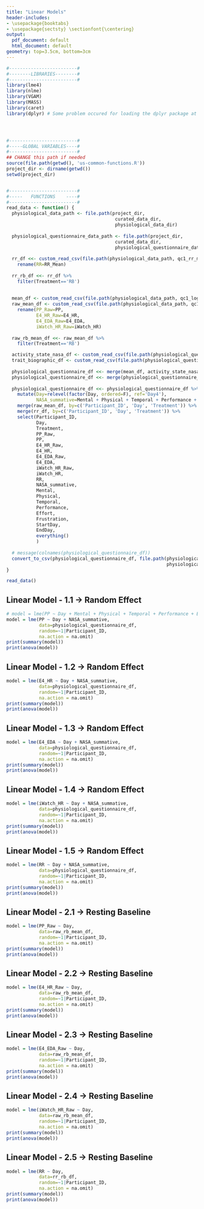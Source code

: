 ```yaml
---
title: "Linear Models"
header-includes:
- \usepackage{booktabs}
- \usepackage{sectsty} \sectionfont{\centering}
output:
  pdf_document: default
  html_document: default
geometry: top=3.5cm, bottom=3cm
---
```





```r
#-------------------------#
#--------LIBRARIES--------#
#-------------------------#
library(lme4)
library(nlme)
library(VGAM)
library(MASS)
library(caret)
library(dplyr) # Some problem occured for loading the dplyr package at the beginning




#-------------------------#
#-----GLOBAL VARIABLES----#
#-------------------------#
## CHANGE this path if needed
source(file.path(getwd(), 'us-common-functions.R'))
project_dir <- dirname(getwd())
setwd(project_dir)



``` 

\newpage
```r
#-------------------------#
#-----   FUNCTIONS    ----#
#-------------------------#
read_data <- function() {
  physiological_data_path <- file.path(project_dir, 
                                        curated_data_dir, 
                                        physiological_data_dir)
  
  physiological_questionnaire_data_path <- file.path(project_dir, 
                                        curated_data_dir, 
                                        physiological_questionnaire_data_dir)
  
  rr_df <<- custom_read_csv(file.path(physiological_data_path, qc1_rr_mean_v1_file_name)) %>% 
    rename(RR=RR_Mean)
  
  rr_rb_df <<- rr_df %>% 
    filter(Treatment=='RB')
  
  
  mean_df <- custom_read_csv(file.path(physiological_data_path, qc1_log_trans_mean_v1_file_name))
  raw_mean_df <- custom_read_csv(file.path(physiological_data_path, qc1_raw_mean_v1_file_name)) %>% 
    rename(PP_Raw=PP,
           E4_HR_Raw=E4_HR,
           E4_EDA_Raw=E4_EDA,
           iWatch_HR_Raw=iWatch_HR)
  
  raw_rb_mean_df <<- raw_mean_df %>% 
    filter(Treatment=='RB')

  activity_state_nasa_df <- custom_read_csv(file.path(physiological_questionnaire_data_path, activity_state_nasa_file_name))
  trait_biographic_df <- custom_read_csv(file.path(physiological_questionnaire_data_path, trait_biographic_file_name))
  
  physiological_questionnaire_df <<- merge(mean_df, activity_state_nasa_df, by=c('Participant_ID', 'Day'))
  physiological_questionnaire_df <<- merge(physiological_questionnaire_df, trait_biographic_df, by='Participant_ID')
  
  physiological_questionnaire_df <<- physiological_questionnaire_df %>% 
    mutate(Day=relevel(factor(Day, ordered=F), ref='Day4'),
           NASA_summative=Mental + Physical + Temporal + Performance + Effort + Frustration) %>%
    merge(raw_mean_df, by=c('Participant_ID', 'Day', 'Treatment')) %>%
    merge(rr_df, by=c('Participant_ID', 'Day', 'Treatment')) %>%
    select(Participant_ID,
           Day,
           Treatment,
           PP_Raw,
           PP,
           E4_HR_Raw,
           E4_HR,
           E4_EDA_Raw,
           E4_EDA,
           iWatch_HR_Raw,
           iWatch_HR,
           RR,
           NASA_summative,
           Mental,
           Physical,
           Temporal,
           Performance,
           Effort,
           Frustration,
           StartDay,
           EndDay,
           everything()
           )
  
  # message(colnames(physiological_questionnaire_df))
  convert_to_csv(physiological_questionnaire_df, file.path(physiological_questionnaire_data_path,
                                                           physiological_questionnaire_file_name))
}
```







<!-- Participant_ID	Day	Treatment	PP	E4_HR	E4_EDA	iWatch_HR	
R	W	Out	SA	SP	I	
Mental	Physical	Temporal	Performance	Effort	Frustration	
StartDay	EndDay	
Position	Department	Google_Scholar_H.index	Working_To_Submit	Proposal_Venue	Proposal_Submitted	Date_Of_Submission_Proposal	Approximate_Date_Of_Submission_Proposal	Received_Funding_Before	Role_In_Proposal	Type_Of_site	Num_Of_Investigators	Size_Of_Grant	Historic_Acceptance_Rate_Of_Venue	Proposal_Importance_To_Career	Conference.Journal_Name	Paper_Submitted	Date_Of_Submission	Approximate_Date_Of_Submission	Prviously_Published_This_Venue	Authorship	NumberOf_Co_Authors	Historic_Acceptance_Rate	Importance_To_Career	How_Long_Working_INDays	Start_Working_Critical_Proposal_Paper	Time_Precedes_Paper_Proposal_InDays	Work_Office	Working_Hours_TypicalWorkday	Working_Hours_BeforeDeadline	Break_After_Hours	Activities_During_Break	Trait_anxiety	Personality_AB	BFI_.Agreeableness	BFI_.Conscientiousness	BFI_.Extraversion	BFI_.Neuroticism	BFI_.Openness	
StartDay_S.Anxiety.Before.Deadline	
EndDay_S.Anxiety.Before.Deadline	
StartDay_S.Anxiety.After.Deadline	
EndDay_S.Anxiety.After.Deadline -->

\newpage
```r
read_data()
```





\newpage
Linear Model - 1.1 -> Random Effect
------------------------------
```r
# model = lme(PP ~ Day + Mental + Physical + Temporal + Performance + Effort + Frustration,
model = lme(PP ~ Day + NASA_summative,
            data=physiological_questionnaire_df,
            random=~1|Participant_ID,
            na.action = na.omit)
print(summary(model))
print(anova(model))
```


\newpage
Linear Model - 1.2 -> Random Effect
------------------------------
```r
model = lme(E4_HR ~ Day + NASA_summative, 
            data=physiological_questionnaire_df,
            random=~1|Participant_ID,
            na.action = na.omit)
print(summary(model))
print(anova(model))
```


\newpage
Linear Model - 1.3 -> Random Effect
------------------------------
```r
model = lme(E4_EDA ~ Day + NASA_summative, 
            data=physiological_questionnaire_df,
            random=~1|Participant_ID,
            na.action = na.omit)
print(summary(model))
print(anova(model))
```


\newpage
Linear Model - 1.4 -> Random Effect
------------------------------
```r
model = lme(iWatch_HR ~ Day + NASA_summative, 
            data=physiological_questionnaire_df,
            random=~1|Participant_ID,
            na.action = na.omit)
print(summary(model))
print(anova(model))
```

\newpage
Linear Model - 1.5 -> Random Effect
------------------------------
```r
model = lme(RR ~ Day + NASA_summative, 
            data=physiological_questionnaire_df,
            random=~1|Participant_ID,
            na.action = na.omit)
print(summary(model))
print(anova(model))
```






\newpage
Linear Model - 2.1 -> Resting Baseline
------------------------------
```r
model = lme(PP_Raw ~ Day,
            data=raw_rb_mean_df,
            random=~1|Participant_ID,
            na.action = na.omit)
print(summary(model))
print(anova(model))
```


\newpage
Linear Model - 2.2 -> Resting Baseline
------------------------------
```r
model = lme(E4_HR_Raw ~ Day, 
            data=raw_rb_mean_df,
            random=~1|Participant_ID,
            na.action = na.omit)
print(summary(model))
print(anova(model))
```


\newpage
Linear Model - 2.3 -> Resting Baseline
------------------------------
```r
model = lme(E4_EDA_Raw ~ Day, 
            data=raw_rb_mean_df,
            random=~1|Participant_ID,
            na.action = na.omit)
print(summary(model))
print(anova(model))
```


\newpage
Linear Model - 2.4 -> Resting Baseline
------------------------------
```r
model = lme(iWatch_HR_Raw ~ Day,
            data=raw_rb_mean_df,
            random=~1|Participant_ID,
            na.action = na.omit)
print(summary(model))
print(anova(model))
```

\newpage
Linear Model - 2.5 -> Resting Baseline
------------------------------
```r
model = lme(RR ~ Day,
            data=rr_rb_df,
            random=~1|Participant_ID,
            na.action = na.omit)
print(summary(model))
print(anova(model))
```




<!-- \newpage -->
<!-- Logistic Model - 1 -->
<!-- ```{r echo=FALSE, warning = FALSE, message = FALSE} -->
<!-- model <- vglm(Day~PP + Mental + Temporal, family=multinomial, data=physiological_questionnaire_df, na.action = na.omit) -->
<!-- print(summary(model)) -->
<!-- ``` -->


<!-- \newpage -->
<!-- Logistic Model - 2 -->
<!-- ```{r echo=FALSE, warning = FALSE, message = FALSE} -->
<!-- model <- vglm(Day~E4_HR, family=multinomial, data=physiological_questionnaire_df, na.action = na.omit) -->
<!-- print(summary(model)) -->
<!-- ``` -->



<!-- \newpage -->
<!-- Linear Discriminant Analysis - 1 -->
<!-- ```{r echo=FALSE, warning = FALSE, message = FALSE} -->
<!-- model <- lda(Day~E4_HR, family=multinomial, data=physiological_questionnaire_df, na.action = na.omit) -->
<!-- print(summary(model)) -->
<!-- ``` -->
